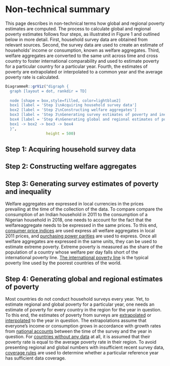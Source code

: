 # Non-technical summary

This page describes in non-technical terms how global and regional poverty estimates are computed. The process to calculate global and regional poverty estimates follows four steps, as illustrated in Figure 1 and outlined below in more detail. First, household survey data are obtained from relevant sources. Second, the survey data are used to create an estimate of households' income or consumption, known as welfare aggregates. Third, welfare aggregates are converted to the same unit across time and cross country to foster international comparability and used to estimate poverty for a particular country for a particular year. Fourth, the estimates of poverty are extrapolated or interpolated to a common year and the average poverty rate is calculated.

```{r, echo=FALSE}
DiagrammeR::grViz("digraph {
  graph [layout = dot, rankdir = TD]
  
  node [shape = box,style=filled, color=lightblue2]        
  box1 [label = 'Step 1\nAcquiring household survey data']
  box2 [label = 'Step 2\nConstructing welfare aggregates']
  box3 [label = 'Step 3\nGenerating survey estimates of poverty and inequality']
  box4 [label = 'Step 4\nGenerating global and regional estimates of poverty']
  box1 -> box2 -> box3 -> box4
  }", 
                  height = 500)
```

## Step 1: Acquiring household survey data {.unnumbered}

## Step 2: Constructing welfare aggregates {.unnumbered}

## Step 3: Generating survey estimates of poverty and inequality {.unnumbered}

Welfare aggregates are expressed in local currencies in the prices prevailing at the time of the collection of the data. To compare compare the consumption of an Indian household in 2011 to the consumption of a Nigerian household in 2018, one needs to account for the fact that the welfareaggregate needs to be expressed in the same prices. To this end, [consumer price indices](#cpis) are used express all welfare aggregates in local 2011 prices, and [purchasing power parities](#ppps) are used to express. Once all welfare aggregates are expressed in the same units, they can be used to estimate extreme poverty. Extreme poverty is measured as the share of the population of a country whose welfare per day falls short of the international poverty line. [The international poverty line](#IPL) is the typical poverty line used by the poorest countries of the world.

## Step 4: Generating global and regional estimates of poverty {.unnumbered}

Most countries do not conduct household surveys every year. Yet, to estimate regional and global poverty for a particular year, one needs an estimate of poverty for every country in the region for the year in question. To this end, the estimates of poverty from surveys are [extrapolated](#extrapolations) or [interpolated](#interpolations) to the year in question. The extrapolations assume that everyone's income or consumption grows in accordance with growth rates from [national accounts](#nationalaccounts) between the time of the survey and the year in question. For [countries without any data](#nodata) at all, it is assumed that their poverty rate is equal to the average poverty rate in their region. To avoid presenting regional and global numbers with insufficient recent survey data, [coverage rules](#coveragerule) are used to determine whether a particular reference year has sufficient data coverage.
